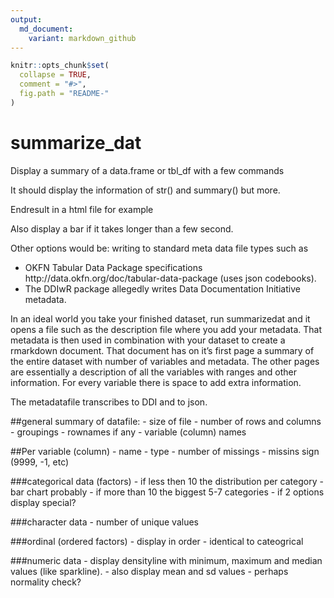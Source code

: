 ```yaml
---
output:
  md_document:
    variant: markdown_github
---
```


<!-- README.md is generated from README.Rmd. Please edit that file -->

```r
knitr::opts_chunk$set(
  collapse = TRUE,
  comment = "#>",
  fig.path = "README-"
)
```

# summarize_dat
Display a summary of a data.frame or tbl_df with a few commands

It should display the information of str() and summary() but more.

Endresult in a html file for example

Also display a bar if it takes longer than a few second.

Other options would be: writing to standard meta data file types such as

- OKFN Tabular Data Package specifications http://data.okfn.org/doc/tabular-data-package (uses json codebooks).
- The DDIwR package allegedly writes Data Documentation Initiative metadata.

In an ideal world you take your finished dataset, run summarizedat and it opens
a file such as the description file where you add your metadata.
That metadata is then used in combination with your dataset to create a
rmarkdown document. That document has on it's first page a summary of the entire
dataset with number of variables and metadata.
The other pages are essentially a description of all the variables with ranges 
and other information. For every variable there is space to add extra information.

The metadatafile transcribes to DDI and to json. 

##general summary of datafile: 
- size of file
- number of rows and columns
- groupings
- rownames if any
- variable (column) names

##Per variable (column)
- name
- type
- number of missings
- missins sign (9999, -1, etc)

###categorical data (factors)
- if less then 10 the distribution per category 
- bar chart probably
- if more than 10 the biggest 5-7 categories
- if 2 options display special?

###character data
- number of unique values

###ordinal (ordered factors)
- display in order
- identical to cateogrical

###numeric data
- display densityline with minimum, maximum and median values (like sparkline).
- also display mean and sd values
- perhaps normality check?
